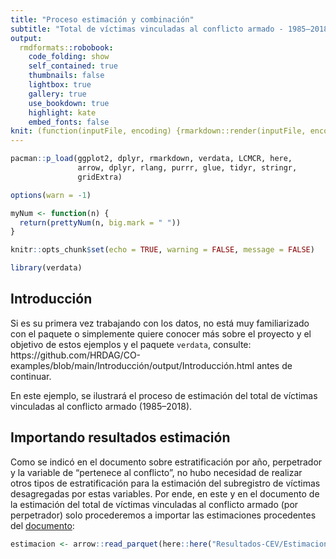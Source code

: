 ```yaml
---
title: "Proceso estimación y combinación"
subtitle: "Total de víctimas vinculadas al conflicto armado - 1985–2018"
output:
  rmdformats::robobook:
    code_folding: show
    self_contained: true
    thumbnails: false
    lightbox: true
    gallery: true
    use_bookdown: true
    highlight: kate
    embed_fonts: false
knit: (function(inputFile, encoding) {rmarkdown::render(inputFile, encoding = encoding, output_dir = "../output") })
---
```


```r

pacman::p_load(ggplot2, dplyr, rmarkdown, verdata, LCMCR, here,
               arrow, dplyr, rlang, purrr, glue, tidyr, stringr, 
               gridExtra)

options(warn = -1)
```

```r

myNum <- function(n) {
  return(prettyNum(n, big.mark = " "))
}

knitr::opts_chunk$set(echo = TRUE, warning = FALSE, message = FALSE)

```

```r

library(verdata)

```

## Introducción {-}

Si es su primera vez trabajando con los datos, no está muy familiarizado con el 
paquete o simplemente quiere conocer más sobre el proyecto y el objetivo de 
estos ejemplos y el paquete `verdata`, consulte:
https://github.com/HRDAG/CO-examples/blob/main/Introducción/output/Introducción.html 
antes de continuar. 

En este ejemplo, se ilustrará el proceso de estimación del total de víctimas 
vinculadas al conflicto armado (1985–2018).

## Importando resultados estimación {-}

Como se indicó en el documento sobre estratificación por año, perpetrador y la 
variable de "pertenece al conflicto", no hubo necesidad de realizar otros tipos 
de estratificación para la estimación del subregistro de víctimas desagregadas 
por estas variables. Por ende, en este y en el documento de la estimación del 
total de víctimas vinculadas al conflicto armado (por perpetrador) solo 
procederemos a importar las estimaciones procedentes del [documento](https://github.com/HRDAG/CO-examples/blob/main/Resultados-CEV/Estimacion/output/homicidio-yy_hecho-estimacion-combinacion.html):

```r
 
estimacion <- arrow::read_parquet(here::here("Resultados-CEV/Estimacion/output-estimacion/yy_hecho-is_conflict-perpetrador-homicidio.parquet"))
 

```


